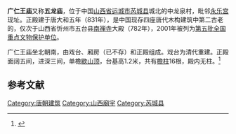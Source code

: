 {{coord|34|43|49|N|110|40|55|E|display=title|scale:10000}}
{{文物保护单位
| 级别 = 全国
| 名称 = 广仁王庙
| 图片 = [[File:芮城广仁王庙2018（2）.jpg|220px]]
| |所在 = [[山西省|山西省]][[运城市|运城]][[芮城县|芮城县]]
| 分类 = 古建筑
| 时代 = [[唐朝|唐]]
| 编号 = [[第五批全国重点文物保护单位|第五批]]第248项
| 登录 = 2001年6月25日
| Cat = 山西全国重点文物保护单位
}}

'''广仁王庙'''又称'''五龙庙'''，位于中国[[山西省|山西省]][[运城市|运城市]][[芮城县|芮城县]]城北的中龙泉村，毗邻[[永乐宫|永乐宫]]现址。正殿建于唐大和五年（831年），是中国现存四座唐代木构建筑中第二古老的，仅次于山西省忻州市五台县[[南禅寺_(五台)|南禅寺]]大殿（782年），2001年被列为[[第五批全国重点文物保护单位|第五批全国重点文物保护单位]]。

广仁王庙坐北朝南，由戏台、厢房（已不存）和正殿组成。戏台为清代重建。正殿面阔五间，进深三间，单檐[[歇山顶|歇山顶]]，台基高1.2米，共有[[檐柱|檐柱]]16根，殿内无柱。<ref>{{Cite book |title=全国重点文物保护单位·第一至第五批·第Ⅰ卷 |publisher=文物出版社 |year=2004 |isbn=7-5010-1525-2 |pages= }}</ref>

==参考文献==
{{reflist}}

{{山西全国重点文物保护单位}}
{{中国木构建筑 (唐-宋)}}

{{DEFAULTSORT:G广}}
[[Category:唐朝建筑|Category:唐朝建筑]]
[[Category:山西廟宇|Category:山西廟宇]]
[[Category:芮城县|Category:芮城县]]